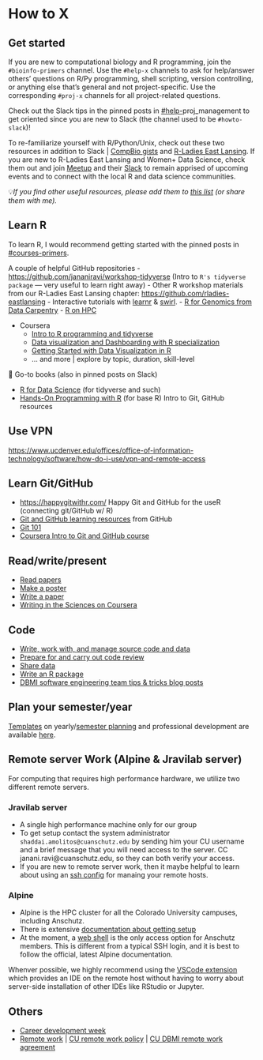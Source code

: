# How to X

## Get started

If you are new to computational biology and R programming, join the `#bioinfo-primers` channel. Use the `#help-x` channels to ask for help/answer others' questions on R/Py programming, shell scripting, version controlling, or anything else that's general and not project-specific. Use the corresponding `#proj-x` channels for all project-related questions.

Check out the Slack tips in the pinned posts in [#help-](https://jravilab.slack.com/archives/CATMCKFT9)proj_management to get oriented since you are new to Slack (the channel used to be `#howto-slack`)!

To re-familiarize yourself with R/Python/Unix, check out these two resources in addition to Slack \| [CompBio gists](https://github.com/jananiravi/compbio-gists) and [R-Ladies East Lansing](https://github.com/rladies-eastlansing). If you are new to R-Ladies East Lansing and Women+ Data Science, check them out and join [Meetup](https://meetup.com/rladies-eastlansing) and their [Slack](https://rladies-eastlansing.slack.com/) to remain apprised of upcoming events and to connect with the local R and data science communities.

💡*If you find other useful resources, please add them to [this list](https://github.com/jananiravi/compbio-gists) (or share them with me).*

## Learn R

To learn R, I would recommend getting started with the pinned posts in [#courses-primers](https://jravilab.slack.com/archives/CARJ72W3U).

A couple of helpful GitHub repositories - <https://github.com/jananiravi/workshop-tidyverse> (Intro to `R's tidyverse package` --- very useful to learn right away) - Other R workshop materials from our R-Ladies East Lansing chapter: <https://github.com/rladies-eastlansing> - Interactive tutorials with [learnr](https://rstudio.github.io/learnr/) & [swirl](https://swirlstats.com/). - [R for Genomics from Data Carpentry](https://datacarpentry.org/R-genomics/index.html) - [R on HPC](https://github.com/JRaviLab/group/tree/master/resources-courses/r-on-hpc)

-   Coursera
    -   [Intro to R programming and tidyverse](https://www.coursera.org/learn/r-programming-tidyverse)
    -   [Data visualization and Dashboarding with R specialization](https://www.coursera.org/specializations/jhu-data-visualization-dashboarding-with-r)
    -   [Getting Started with Data Visualization in R](https://www.coursera.org/learn/jhu-getting-started-data-viz-r)
    -   ... and more \| explore by topic, duration, skill-level

📌 Go-to books (also in pinned posts on Slack)

-   [R for Data Science](https://r4ds.had.co.nz/) (for tidyverse and such)
-   [Hands-On Programming with R](https://rstudio-education.github.io/hopr/) (for base R) Intro to Git, GitHub resources

## Use VPN

<https://www.ucdenver.edu/offices/office-of-information-technology/software/how-do-i-use/vpn-and-remote-access>

## Learn Git/GitHub

-   <https://happygitwithr.com/> Happy Git and GitHub for the useR (connecting git/GitHub w/ R)
-   [Git and GitHub learning resources](https://docs.github.com/en/get-started/quickstart/git-and-github-learning-resources) from GitHub
-   [Git 101](https://product.hubspot.com/blog/git-and-github-tutorial-for-beginners)
-   [Coursera Intro to Git and GitHub course](https://www.coursera.org/learn/introduction-git-github)

## Read/write/present

-   [Read papers](https://github.com/JRaviLab/readingpapers)
-   [Make a poster](https://github.com/JRaviLab/group/blob/master/docs/howto_make_a_poster.md)
-   [Write a paper](https://github.com/JRaviLab/group/blob/master/docs/howto_write_a_paper.md)
-   [Writing in the Sciences on Coursera](https://www.coursera.org/learn/sciwrite)

## Code

-   [Write, work with, and manage source code and data](https://github.com/JRaviLab/group/blob/master/docs/howto_write_source_code.md)
-   [Prepare for and carry out code review](https://github.com/JRaviLab/group/blob/master/docs/howto_do_code_review.md)
-   [Share data](https://github.com/jtleek/datasharing)
-   [Write an R package](https://github.com/jtleek/rpackages)
-   [DBMI software engineering team tips & tricks blog posts](https://cu-dbmi.github.io/set-website/blog)

## Plan your semester/year

[Templates](https://github.com/JRaviLab/group/tree/master/docs/templates) on yearly/[semester planning](https://github.com/JRaviLab/group/blob/master/docs/Yearly-Planning-Document.pdf) and professional development are available [here](https://github.com/JRaviLab/group/tree/master/docs).

## Remote server Work (Alpine & Jravilab server)

For computing that requires high performance hardware, we utilize two different remote servers.

### Jravilab server

- A single high performance machine only for our group
- To get setup contact the system administrator `shaddai.amolitos@cuanschutz.edu` by sending him your CU username and a brief message that you will need access to the server. CC janani.ravi@cuanschutz.edu, so they can both verify your access.
- If you are new to remote server work, then it maybe helpful to learn about using an [ssh config](https://linuxize.com/post/using-the-ssh-config-file/) for manaing your remote hosts.

### Alpine

- Alpine is the HPC cluster for all the Colorado University campuses, including Anschutz.
- There is extensive [documentation about getting setup](https://curc.readthedocs.io/en/latest/clusters/alpine/index.html)
- At the moment, a [web shell](https://ondemand-rmacc.rc.colorado.edu/pun/sys/shell/ssh/default) is the only access option for Anschutz members. This is different from a typical SSH login, and it is best to follow the official, latest Alpine documentation.

Whenver possible, we highly recommend using the [VSCode extension](https://code.visualstudio.com/docs/remote/ssh) which provides an IDE on the remote host without having to worry about server-side installation of other IDEs like RStudio or Jupyter.

## Others

-   [Career development week](https://github.com/JRaviLab/group/blob/master/docs/career_dev_week.md)
-   [Remote work](https://github.com/JRaviLab/group/blob/master/docs/howto_work_remotely.md) \| [CU remote work policy](https://www.ucdenver.edu/docs/librariesprovider284/default-document-library/4000-human-resources/4032---alternative-schedules-and-remote-work-arrangements.pdf?sfvrsn=3ee7f3ba_2) \| [CU DBMI remote work agreement](https://app.smartsheet.com/b/form/f5c5dd3f01dc4eefb3711a4fce6955fe)
